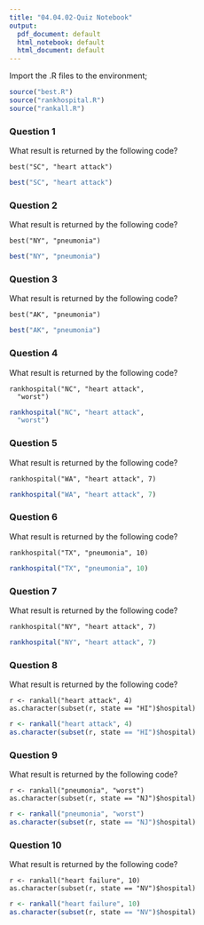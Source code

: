 ```yaml
---
title: "04.04.02-Quiz Notebook"
output:
  pdf_document: default
  html_notebook: default
  html_document: default
---
```


Import the .R files to the environment;
```r
source("best.R")
source("rankhospital.R")
source("rankall.R")
```

### Question 1
What result is returned by the following code?
```
best("SC", "heart attack")
```
```r
best("SC", "heart attack")
```

### Question 2
What result is returned by the following code?
```
best("NY", "pneumonia")
```
```r
best("NY", "pneumonia")
```

### Question 3
What result is returned by the following code?
```
best("AK", "pneumonia")
```
```r
best("AK", "pneumonia")
```

### Question 4
What result is returned by the following code?
```
rankhospital("NC", "heart attack", 
  "worst")
```
```r
rankhospital("NC", "heart attack", 
  "worst")
```

### Question 5
What result is returned by the following code?
```
rankhospital("WA", "heart attack", 7)
```
```r
rankhospital("WA", "heart attack", 7)
```

### Question 6
What result is returned by the following code?
```
rankhospital("TX", "pneumonia", 10)
```
```r
rankhospital("TX", "pneumonia", 10)
```

### Question 7
What result is returned by the following code?
```
rankhospital("NY", "heart attack", 7)
```
```r
rankhospital("NY", "heart attack", 7)
```

### Question 8
What result is returned by the following code?
```
r <- rankall("heart attack", 4)
as.character(subset(r, state == "HI")$hospital)
```
```r
r <- rankall("heart attack", 4)
as.character(subset(r, state == "HI")$hospital)
```

### Question 9
What result is returned by the following code?
```
r <- rankall("pneumonia", "worst")
as.character(subset(r, state == "NJ")$hospital)
```
```r
r <- rankall("pneumonia", "worst")
as.character(subset(r, state == "NJ")$hospital)
```

### Question 10
What result is returned by the following code?
```
r <- rankall("heart failure", 10)
as.character(subset(r, state == "NV")$hospital)
```
```r
r <- rankall("heart failure", 10)
as.character(subset(r, state == "NV")$hospital)
```
